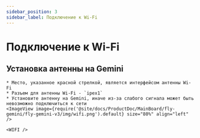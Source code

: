 ```yaml
---
sidebar_position: 3
sidebar_label: Подключение к Wi-Fi
---
```




# Подключение к Wi-Fi


## Установка антенны на Gemini

    * Место, указанное красной стрелкой, является интерфейсом антенны Wi-Fi
    * Разъем для антенны Wi-Fi - `ipex1`
    * Установите антенну на Gemini, иначе из-за слабого сигнала может быть невозможно подключиться к сети
    <ImageView image={require('@site/docs/ProductDoc/MainBoard/fly-gemini/fly-gemini-v3/img/wifi.png').default} size="80%" align="left" />  

    <WIFI />